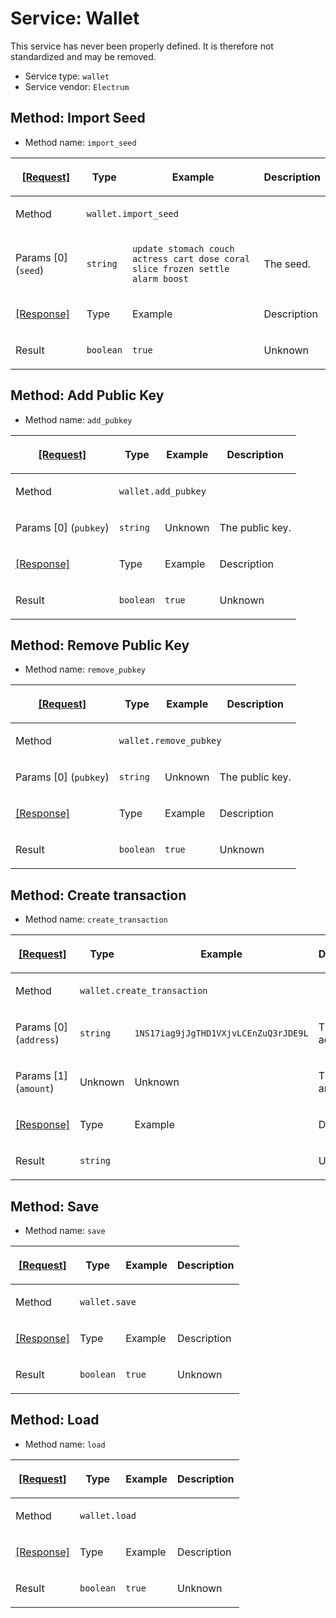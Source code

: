 =Service: Wallet=

This service has never been properly defined. It is therefore not standardized and may be removed.

* Service type: <code>wallet</code>
* Service vendor: <code>Electrum</code>

==Method: Import Seed==

* Method name: <code>import_seed</code>

{|
! <ins>[Request]</ins>
! Type
! Example
! Description
|-
! Method
| colspan="3" | <code>wallet.import_seed</code>
|-
! Params [0] (<code>seed</code>)
| <code>string</code>
| <code>update stomach couch actress cart dose coral slice frozen settle alarm boost</code>
| The seed.
|-
! <ins>[Response]</ins>
! Type
! Example
! Description
|-
! Result
| <code>boolean</code>
| <code>true</code>
| Unknown
|}

==Method: Add Public Key==

* Method name: <code>add_pubkey</code>

{|
! <ins>[Request]</ins>
! Type
! Example
! Description
|-
! Method
| colspan="3" | <code>wallet.add_pubkey</code>
|-
! Params [0] (<code>pubkey</code>)
| <code>string</code>
| Unknown
| The public key.
|-
! <ins>[Response]</ins>
! Type
! Example
! Description
|-
! Result
| <code>boolean</code>
| <code>true</code>
| Unknown
|}

==Method: Remove Public Key==

* Method name: <code>remove_pubkey</code>

{|
! <ins>[Request]</ins>
! Type
! Example
! Description
|-
! Method
| colspan="3" | <code>wallet.remove_pubkey</code>
|-
! Params [0] (<code>pubkey</code>)
| <code>string</code>
| Unknown
| The public key.
|-
! <ins>[Response]</ins>
! Type
! Example
! Description
|-
! Result
| <code>boolean</code>
| <code>true</code>
| Unknown
|}

==Method: Create transaction==

* Method name: <code>create_transaction</code>

{|
! <ins>[Request]</ins>
! Type
! Example
! Description
|-
! Method
| colspan="3" | <code>wallet.create_transaction</code>
|-
! Params [0] (<code>address</code>)
| <code>string</code>
| <code>1NS17iag9jJgTHD1VXjvLCEnZuQ3rJDE9L</code>
| The address.
|-
! Params [1] (<code>amount</code>)
| Unknown
| Unknown
| The amount.
|-
! <ins>[Response]</ins>
! Type
! Example
! Description
|-
! Result
| <code>string</code>
| <code></code>
| Unknown
|}

==Method: Save==

* Method name: <code>save</code>

{|
! <ins>[Request]</ins>
! Type
! Example
! Description
|-
! Method
| colspan="3" | <code>wallet.save</code>
|-
! <ins>[Response]</ins>
! Type
! Example
! Description
|-
! Result
| <code>boolean</code>
| <code>true</code>
| Unknown
|}

==Method: Load==

* Method name: <code>load</code>

{|
! <ins>[Request]</ins>
! Type
! Example
! Description
|-
! Method
| colspan="3" | <code>wallet.load</code>
|-
! <ins>[Response]</ins>
! Type
! Example
! Description
|-
! Result
| <code>boolean</code>
| <code>true</code>
| Unknown
|}